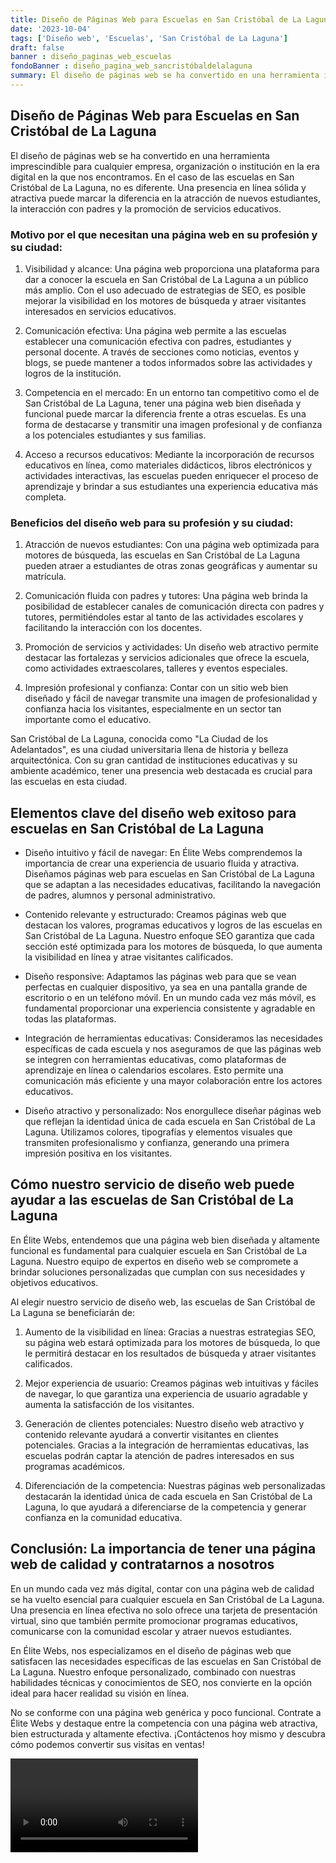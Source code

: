 ```yaml
---
title: Diseño de Páginas Web para Escuelas en San Cristóbal de La Laguna
date: '2023-10-04'
tags: ['Diseño web', 'Escuelas', 'San Cristóbal de La Laguna']
draft: false
banner : diseño_paginas_web_escuelas
fondoBanner : diseño_pagina_web_sancristóbaldelalaguna
summary: El diseño de páginas web se ha convertido en una herramienta imprescindible para cualquier empresa, organización o institución en la era digital en la que nos encontramos. En el caso de las escuelas en San Cristóbal de La Laguna, no es diferente. Una presencia en línea sólida y atractiva puede marcar la diferencia en la atracción de nuevos estudiantes, la interacción con padres y la promoción de servicios educativos.
---
```


## Diseño de Páginas Web para Escuelas en San Cristóbal de La Laguna

El diseño de páginas web se ha convertido en una herramienta imprescindible para cualquier empresa, organización o institución en la era digital en la que nos encontramos. En el caso de las escuelas en San Cristóbal de La Laguna, no es diferente. Una presencia en línea sólida y atractiva puede marcar la diferencia en la atracción de nuevos estudiantes, la interacción con padres y la promoción de servicios educativos.

### Motivo por el que necesitan una página web en su profesión y su ciudad:

1. Visibilidad y alcance: Una página web proporciona una plataforma para dar a conocer la escuela en San Cristóbal de La Laguna a un público más amplio. Con el uso adecuado de estrategias de SEO, es posible mejorar la visibilidad en los motores de búsqueda y atraer visitantes interesados en servicios educativos.

2. Comunicación efectiva: Una página web permite a las escuelas establecer una comunicación efectiva con padres, estudiantes y personal docente. A través de secciones como noticias, eventos y blogs, se puede mantener a todos informados sobre las actividades y logros de la institución.

3. Competencia en el mercado: En un entorno tan competitivo como el de San Cristóbal de La Laguna, tener una página web bien diseñada y funcional puede marcar la diferencia frente a otras escuelas. Es una forma de destacarse y transmitir una imagen profesional y de confianza a los potenciales estudiantes y sus familias.

4. Acceso a recursos educativos: Mediante la incorporación de recursos educativos en línea, como materiales didácticos, libros electrónicos y actividades interactivas, las escuelas pueden enriquecer el proceso de aprendizaje y brindar a sus estudiantes una experiencia educativa más completa.

### Beneficios del diseño web para su profesión y su ciudad:

1. Atracción de nuevos estudiantes: Con una página web optimizada para motores de búsqueda, las escuelas en San Cristóbal de La Laguna pueden atraer a estudiantes de otras zonas geográficas y aumentar su matrícula.

2. Comunicación fluida con padres y tutores: Una página web brinda la posibilidad de establecer canales de comunicación directa con padres y tutores, permitiéndoles estar al tanto de las actividades escolares y facilitando la interacción con los docentes.

3. Promoción de servicios y actividades: Un diseño web atractivo permite destacar las fortalezas y servicios adicionales que ofrece la escuela, como actividades extraescolares, talleres y eventos especiales.

4. Impresión profesional y confianza: Contar con un sitio web bien diseñado y fácil de navegar transmite una imagen de profesionalidad y confianza hacia los visitantes, especialmente en un sector tan importante como el educativo.

San Cristóbal de La Laguna, conocida como "La Ciudad de los Adelantados", es una ciudad universitaria llena de historia y belleza arquitectónica. Con su gran cantidad de instituciones educativas y su ambiente académico, tener una presencia web destacada es crucial para las escuelas en esta ciudad.

<GifSeo />

<Cta />

## Elementos clave del diseño web exitoso para escuelas en San Cristóbal de La Laguna

- Diseño intuitivo y fácil de navegar: En Élite Webs comprendemos la importancia de crear una experiencia de usuario fluida y atractiva. Diseñamos páginas web para escuelas en San Cristóbal de La Laguna que se adaptan a las necesidades educativas, facilitando la navegación de padres, alumnos y personal administrativo.

- Contenido relevante y estructurado: Creamos páginas web que destacan los valores, programas educativos y logros de las escuelas en San Cristóbal de La Laguna. Nuestro enfoque SEO garantiza que cada sección esté optimizada para los motores de búsqueda, lo que aumenta la visibilidad en línea y atrae visitantes calificados.

- Diseño responsive: Adaptamos las páginas web para que se vean perfectas en cualquier dispositivo, ya sea en una pantalla grande de escritorio o en un teléfono móvil. En un mundo cada vez más móvil, es fundamental proporcionar una experiencia consistente y agradable en todas las plataformas.

- Integración de herramientas educativas: Consideramos las necesidades específicas de cada escuela y nos aseguramos de que las páginas web se integren con herramientas educativas, como plataformas de aprendizaje en línea o calendarios escolares. Esto permite una comunicación más eficiente y una mayor colaboración entre los actores educativos.

- Diseño atractivo y personalizado: Nos enorgullece diseñar páginas web que reflejan la identidad única de cada escuela en San Cristóbal de La Laguna. Utilizamos colores, tipografías y elementos visuales que transmiten profesionalismo y confianza, generando una primera impresión positiva en los visitantes.

## Cómo nuestro servicio de diseño web puede ayudar a las escuelas de San Cristóbal de La Laguna

En Élite Webs, entendemos que una página web bien diseñada y altamente funcional es fundamental para cualquier escuela en San Cristóbal de La Laguna. Nuestro equipo de expertos en diseño web se compromete a brindar soluciones personalizadas que cumplan con sus necesidades y objetivos educativos.

Al elegir nuestro servicio de diseño web, las escuelas de San Cristóbal de La Laguna se beneficiarán de:

1. Aumento de la visibilidad en línea: Gracias a nuestras estrategias SEO, su página web estará optimizada para los motores de búsqueda, lo que le permitirá destacar en los resultados de búsqueda y atraer visitantes calificados.

2. Mejor experiencia de usuario: Creamos páginas web intuitivas y fáciles de navegar, lo que garantiza una experiencia de usuario agradable y aumenta la satisfacción de los visitantes.

3. Generación de clientes potenciales: Nuestro diseño web atractivo y contenido relevante ayudará a convertir visitantes en clientes potenciales. Gracias a la integración de herramientas educativas, las escuelas podrán captar la atención de padres interesados en sus programas académicos.

4. Diferenciación de la competencia: Nuestras páginas web personalizadas destacarán la identidad única de cada escuela en San Cristóbal de La Laguna, lo que ayudará a diferenciarse de la competencia y generar confianza en la comunidad educativa.

## Conclusión: La importancia de tener una página web de calidad y contratarnos a nosotros

En un mundo cada vez más digital, contar con una página web de calidad se ha vuelto esencial para cualquier escuela en San Cristóbal de La Laguna. Una presencia en línea efectiva no solo ofrece una tarjeta de presentación virtual, sino que también permite promocionar programas educativos, comunicarse con la comunidad escolar y atraer nuevos estudiantes.

En Élite Webs, nos especializamos en el diseño de páginas web que satisfacen las necesidades específicas de las escuelas en San Cristóbal de La Laguna. Nuestro enfoque personalizado, combinado con nuestras habilidades técnicas y conocimientos de SEO, nos convierte en la opción ideal para hacer realidad su visión en línea.

No se conforme con una página web genérica y poco funcional. Contrate a Élite Webs y destaque entre la competencia con una página web atractiva, bien estructurada y altamente efectiva. ¡Contáctenos hoy mismo y descubra cómo podemos convertir sus visitas en ventas!

<Video />

<CtaBot job='Escuelas' city='San Cristóbal de La Laguna'/>

<Gmaps query='San Cristóbal de La Laguna+españa+maps' />